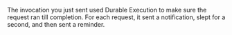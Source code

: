 
The invocation you just sent used Durable Execution to make sure the request ran till completion.
For each request, it sent a notification, slept for a second, and then sent a reminder.